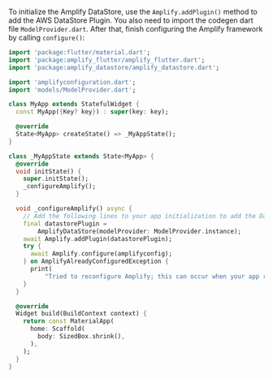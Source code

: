 To initialize the Amplify DataStore, use the `Amplify.addPlugin()` method to add the AWS DataStore Plugin. You also need to import the codegen dart file `ModelProvider.dart`. After that, finish configuring the Amplify framework by calling `configure()`:

```dart
import 'package:flutter/material.dart';
import 'package:amplify_flutter/amplify_flutter.dart';
import 'package:amplify_datastore/amplify_datastore.dart';

import 'amplifyconfiguration.dart';
import 'models/ModelProvider.dart';

class MyApp extends StatefulWidget {
  const MyApp({Key? key}) : super(key: key);

  @override
  State<MyApp> createState() => _MyAppState();
}

class _MyAppState extends State<MyApp> {
  @override
  void initState() {
    super.initState();
    _configureAmplify();
  }

  void _configureAmplify() async {
    // Add the following lines to your app initialization to add the DataStore plugin
    final datastorePlugin =
        AmplifyDataStore(modelProvider: ModelProvider.instance);
    await Amplify.addPlugin(datastorePlugin);
    try {
      await Amplify.configure(amplifyconfig);
    } on AmplifyAlreadyConfiguredException {
      print(
          "Tried to reconfigure Amplify; this can occur when your app restarts on Android.");
    }
  }

  @override
  Widget build(BuildContext context) {
    return const MaterialApp(
      home: Scaffold(
        body: SizedBox.shrink(),
      ),
    );
  }
}
```
